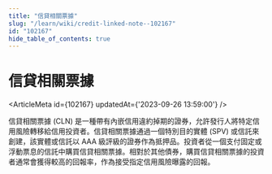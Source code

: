 ```yaml
---
title: "信貸相關票據"
slug: "/learn/wiki/credit-linked-note--102167"
id: "102167"
hide_table_of_contents: true
---
```



# 信貸相關票據

<ArticleMeta id={102167} updatedAt={'2023-09-26 13:59:00'} />
<div className='border-solid border-b border-t-0 my-4 border-[var(--ifm-color-gray-300)]' />

信貸相關票據 (CLN) 是一種帶有內嵌信用違約掉期的證券，允許發行人將特定信用風險轉移給信用投資者。信貸相關票據通過一個特別目的實體 (SPV) 或信託來創建，該實體或信託以 AAA 級評級的證券作為抵押品。投資者從一個支付固定或浮動票息的信託中購買信貸相關票據。相對於其他債券，購買信貸相關票據的投資者通常會獲得較高的回報率，作為接受指定信用風險曝露的回報。
